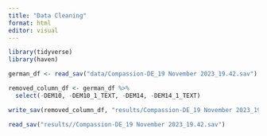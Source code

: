 ```yaml
---
title: "Data Cleaning"
format: html
editor: visual
---
```


```r
library(tidyverse)
library(haven)
```

```r
german_df <- read_sav("data/Compassion-DE_19 November 2023_19.42.sav")
```

```r
removed_column_df <- german_df %>% 
  select(-DEM10, -DEM10_1_TEXT, -DEM14, -DEM14_1_TEXT)
```

```r
write_sav(removed_column_df, "results/Compassion-DE_19 November 2023_19.42.sav")
```

```r
read_sav("results//Compassion-DE_19 November 2023_19.42.sav")
```
